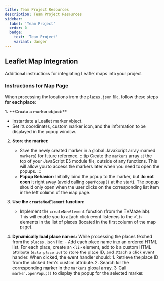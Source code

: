 ```yaml
---
title: Team Project Resources
description: Team Project Resources
sidebar:
  label: 'Team Project'
  order: 3
  badge:
    text: 'Team Project'    
    variant: danger
---
```


## Leaflet Map Integration

Additional instructions for integrating Leaflet maps into your project.

### Instructions for Map Page

When processing the locations from the `places.json` file, follow these steps **for each place**:

<Steps>
1. **Create a marker object:**

   * Instantiate a Leaflet marker object.
   * Set its coordinates, custom marker icon, and the information to be displayed in the popup window.

2. **Store the marker:**

   * Save the newly created marker in a global JavaScript array (named `markers`) for future reference. 
   :::tip
   Create the `markers` array at the top of your JavaScript ES module file, outside of any functions. This will allow you to access the markers later when you need to open the popups.
   :::
   * **Popup Behavior:** Initially, bind the popup to the marker, but **do not open** it right away (avoid calling `openPopup()` at the start). The popup should only open when the user clicks on the corresponding list item in the left column of the map page.   

3. **Use the `createNewElement` function:**

   * Implement the `createNewElement` function (from the TVMaze lab). This will enable you to attach click event listeners to the `<li>` elements in the list of places (located in the first column of the map page).

4. **Dynamically load place names:** While processing the places fetched from the `places.json` file:
        - Add each place name into an ordered HTML list. For each place, create an `<li>` element, add to it a custom HTML attribute (`data-place-id`) to store the place ID, and attach a click event handler. When clicked, the event handler should:
            1. Retrieve the place ID from the clicked item's custom attribute.
            2. Search for the corresponding marker in the `markers` global array.
            3. Call `marker.openPopup()` to display the popup for the selected marker.
</Steps>

